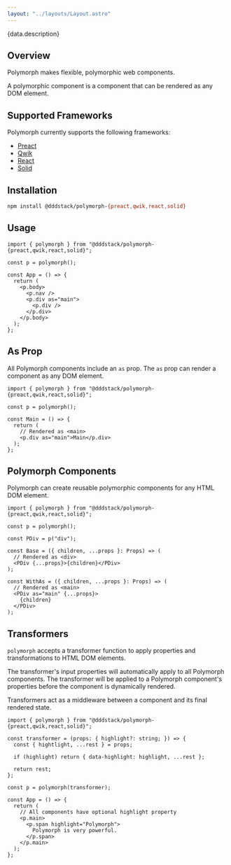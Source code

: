 ```yaml
---
layout: "../layouts/Layout.astro"
---
```




<Stack class="items-center space-y-6 pb-12 text-center md:pb-16">
  <Title class="text-3xl font-extrabold md:text-4xl lg:text-5xl">
    {data.title}
  </Title>
  <Text class="text-xl font-light text-gray-600 md:text-2xl">
    {data.description}
  </Text>
</Stack>

## Overview

Polymorph makes flexible, polymorphic web components.

A polymorphic component is a component that can be rendered as any DOM element.

## Supported Frameworks

Polymorph currently supports the following frameworks:

- [Preact](https://preactjs.com)
- [Qwik](https://qwik.builder.io)
- [React](https://react.dev)
- [Solid](https://www.solidjs.com)

## Installation

```bash
npm install @dddstack/polymorph-{preact,qwik,react,solid}
```

## Usage

```tsx
import { polymorph } from "@dddstack/polymorph-{preact,qwik,react,solid}";

const p = polymorph();

const App = () => {
  return (
    <p.body>
      <p.nav />
      <p.div as="main">
        <p.div />
      </p.div>
    </p.body>
  );
};
```

## As Prop

All Polymorph components include an `as` prop. The `as` prop can render a component as any DOM element.

```tsx
import { polymorph } from "@dddstack/polymorph-{preact,qwik,react,solid}";

const p = polymorph();

const Main = () => {
  return (
    // Rendered as <main>
    <p.div as="main">Main</p.div>
  );
};
```

## Polymorph Components

Polymorph can create reusable polymorphic components for any HTML DOM element.

```tsx
import { polymorph } from "@dddstack/polymorph-{preact,qwik,react,solid}";

const p = polymorph();

const PDiv = p("div");

const Base = ({ children, ...props }: Props) => (
  // Rendered as <div>
  <PDiv {...props}>{children}</PDiv>
);

const WithAs = ({ children, ...props }: Props) => (
  // Rendered as <main>
  <PDiv as="main" {...props}>
    {children}
  </PDiv>
);
```

## Transformers

`polymorph` accepts a transformer function to apply properties and transformations to HTML DOM elements.

The transformer's input properties will automatically apply to all Polymorph components. The transformer will be applied to a Polymorph component's properties before the component is dynamically rendered.

Transformers act as a middleware between a component and its final rendered state.

```tsx
import { polymorph } from "@dddstack/polymorph-{preact,qwik,react,solid}";

const transformer = (props: { highlight?: string; }) => {
  const { hightlight, ...rest } = props;

  if (highlight) return { data-highlight: highlight, ...rest };

  return rest;
};

const p = polymorph(transformer);

const App = () => {
  return (
    // All components have optional highlight property
    <p.main>
      <p.span highlight="Polymorph">
        Polymorph is very powerful.
      </p.span>
    </p.main>
  );
};
```
